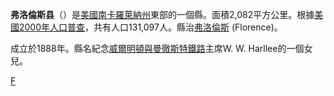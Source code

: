 {{Expand |time=2008-09-19T10:56:40+00:00 }}<!-- 本调用由 {{subst:Expand/auto}} 自动产生。 --> 
{{noteTA
|T=zh-hans:弗洛伦斯县 (南卡罗来纳州);zh-hk:弗洛倫斯縣 (南卡羅萊納州);zh-tw:弗洛倫斯郡 (南卡羅萊納州);
|1=zh-hans:县;zh-hk:縣;zh-tw:郡;
}}

{{Otheruses|弗洛倫斯縣|subject=美國南卡羅萊納州的一個縣|other=同名的縣}}
{{Infobox U.S. County|
 county  = 弗洛倫斯縣|
 state = 南卡羅萊那州 |
 en county  = Florence|
 en state = South Carolina |
 seal =  |
 map = Map of South Carolina highlighting Florence County.svg |
 map size = 200|
 founded =  1888|
 seat = [[Florence,_South_Carolina|Florence]] | 
 area_total_sq_mi =804 |
 area_land_sq_mi =800 |
 area_water_sq_mi =4 |
 area percentage = 0.49% |
 census est = 2005|
 pop = 131097 |
 density_km2 =61|
 web = www.florenceco.org|
|}}
'''弗洛倫斯县'''（{{lang-en|Florence County}}）是[[美國|美國]][[南卡羅萊納州|南卡羅萊納州]]東部的一個縣。面積2,082平方公里。根據[[美國2000年人口普查|美國2000年人口普查]]，共有人口131,097人。縣治[[弗洛倫斯_(南卡羅萊納州)|弗洛倫斯]] (Florence)。

成立於1888年。縣名紀念[[威爾明頓與曼徹斯特鐵路|威爾明頓與曼徹斯特鐵路]]主席W. W. Harllee的一個女兒。
{{SouthCarolina-stub}}

[[Category:南卡罗来纳州行政区划|F]]